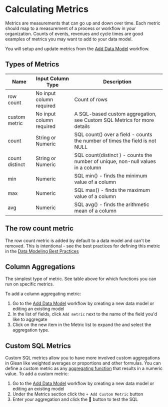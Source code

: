 # Calculating Metrics

Metrics are measurements that can go up and down over time.
Each metric should map to a measurement of a process or workflow in your organization.
Counts of events, revenues and cycle times are good examples of metrics you may want to add to your data model.

You will setup and update metrics from the [Add Data Model](/data-modeling/add-data-model) workflow.

## Types of Metrics

| Name           | Input Column Type        | Description                                                                     |
| -------------- | ------------------------ | ------------------------------------------------------------------------------- |
| row count      | No input column required | Count of rows                                                                   |
| custom metric  | No input column required | A SQL-based custom aggregation, see Custom SQL Metrics for more details         |
| count          | String or Numeric        | SQL count() over a field - counts the number of times the field is not NULL     |
| count distinct | String or Numeric        | SQL count(distinct ) - counts the number of unique, non-null values in a column |
| min            | Numeric                  | SQL min() - finds the minimum value of a column                                 |
| max            | Numeric                  | SQL max() - finds the maximum value of a column                                 |
| avg            | Numeric                  | SQL avg() - finds the arithmetic mean of a column                               |

## The row count metric

The row count metric is added by default to a data model and can't be removed. This is intentional - see the best practices for defining this metric in the [Data Modeling Best Practices](/data-modeling/data-modeling-best-practices)

## Column Aggregations

The simplest type of metric. See table above for which functions you can run on specific metrics.

To add a column aggregating metric:

1. Go to the [Add Data Model](/data-modeling-add-data-model) workflow by creating a new data model or editing an existing model
2. In the list of fields, click `Add metric` next to the name of the field you'd like to aggregate
3. Click on the new item in the Metric list to expand the and select the aggregation type.

## Custom SQL Metrics

Custom SQL metrics allow you to have more involved custom aggregations in Glean like weighted averages or proportions and other formulas. You can define a custom metric as any [aggregating function](https://www.datacamp.com/community/tutorials/aggregate-functions-sql) that results in a numeric value. To add a custom metric:

1. Go to the [Add Data Model](/data-modeling/add-data-model) workflow by creating a new data model or editing an existing model
2. Under the Metrics section click the `+ Add Custom Metric` button
3. Enter your aggregation and click the 🔄 button to test the SQL
